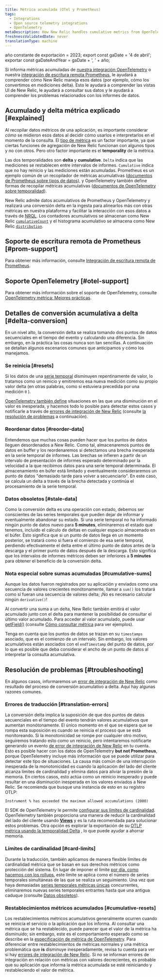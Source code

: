 ```yaml
---
title: Métrica acumulada (OTel y Prometheus)
tags:
  - Integrations
  - Open source telemetry integrations
  - OpenTelemetry
metaDescription: How New Relic handles cumulative metrics from OpenTelemetry and Prometheus.
freshnessValidatedDate: never
translationType: machine
---
```


año constante de exportación = 2023; export const gaDate = '4 de abril'; exportar const gaDateAndYear = gaDate + ', ' + año;

Si informa métricas acumuladas de [nuestra integración OpenTelemetry](/docs/more-integrations/open-source-telemetry-integrations/opentelemetry/opentelemetry-introduction) o nuestra [integración de escritura remota Prometheus](/docs/infrastructure/prometheus-integrations/install-configure-remote-write/set-your-prometheus-remote-write-integration), le ayudará a comprender cómo New Relic maneja esos datos (por ejemplo, cómo los convertimos en mediciones delta). Esto le ayudará a comprender las vistas UI de New Relic, le ayudará a consultar sus datos y le ayudará a comprender los problemas relacionados con los informes de datos.

## Acumulado y delta métrica explicado [#explained]

Al recopilar datos métricos de una aplicación, es importante considerar _cómo_ se midieron esos datos al decidir cómo usarlos e interpretarlos en el momento de la consulta. El [tipo de métrica](/docs/data-apis/understand-data/metric-data/metric-data-type/#metric-types) es un factor importante, ya que ciertas funciones de agregación de New Relic funcionan con algunos tipos y no con otros. Pero otro factor importante es el <DNT>**temporality**</DNT> de la métrica.

Las dos temporalidades son <DNT>**delta**</DNT> y <DNT>**cumulative**</DNT>. `Delta` indica que las mediciones se restablecen entre intervalos de informes. `Cumulative` indica que no hay reinicio y las mediciones están acumuladas. Prometheus es un ejemplo común de un recopilador de métricas acumulativas ([documentos de Prometheus sobre tipos de datos](https://prometheus.io/docs/concepts/metric_types)), y OpenTelemetry también define formas de recopilar métricas acumulativas ([documentos de OpenTelemetry sobre temporalidad](https://opentelemetry.io/docs/reference/specification/metrics/data-model/#temporality)).

New Relic admite datos acumulativos de Prometheus y OpenTelemetry y realizará una conversión delta en la ingesta para alinearlos más con otras métricas en nuestra plataforma y facilitar la interacción con esos datos a través de [NRQL](/docs/query-your-data/nrql-new-relic-query-language/get-started/introduction-nrql-new-relics-query-language). Los contadores acumulativos se almacenan como New Relic [`cumulativeCount`](/docs/data-apis/understand-data/metric-data/metric-data-type/#metric-types) y el histograma acumulativo se almacena como New Relic [`distribution`](/docs/data-apis/understand-data/metric-data/metric-data-type/#metric-types).

## Soporte de escritura remota de Prometheus [#prom-support]

Para obtener más información, consulte [Integración de escritura remota de Prometheus](/docs/infrastructure/prometheus-integrations/get-started/send-prometheus-metric-data-new-relic).

## Soporte OpenTelemetry [#otel-support]

Para obtener más información sobre el soporte de OpenTelemetry, consulte [OpenTelemetry métrica: Mejores prácticas](/docs/more-integrations/open-source-telemetry-integrations/opentelemetry/best-practices/opentelemetry-best-practices-metrics).

## Detalles de conversión acumulativa a delta [#delta-conversion]

En un nivel alto, la conversión delta se realiza tomando dos puntos de datos secuenciales en el tiempo del evento y calculando una diferencia. Sin embargo, en la práctica las cosas nunca son tan sencillas. A continuación se detallan algunos escenarios comunes que anticipamos y cómo los manejamos.

### Se reinicia [#resets]

Si los datos de una [serie temporal](https://opentelemetry.io/docs/reference/specification/metrics/data-model/#timeseries-model) disminuyen repentinamente de valor, lo tratamos como un reinicio y emitiremos esa nueva medición como su propio valor delta (en otras palabras, como si estuviera precedida por una medición `0` ).

[OpenTelemetry también define](https://opentelemetry.io/docs/reference/specification/metrics/data-model/#resets-and-gaps) situaciones en las que una disminución en el valor es inesperada, y hacemos todo lo posible para detectar estos casos y notificarle a través de [errores de integración de New Relic](/docs/data-apis/manage-data/nrintegrationerror) (consulte [la resolución de problemas](#troubleshooting) a continuación).

### Reordenar datos [#reorder-data]

Entendemos que muchas cosas pueden hacer que los puntos de datos lleguen desordenados a New Relic. Como tal, almacenaremos puntos de datos en buffer y los reordenaremos si detectamos una brecha inesperada en la serie temporal de informes. Las brechas se infieren a partir de un intervalo de presentación de informes esperado determinado por la velocidad a la que recibimos datos para una serie temporal determinada. El almacenamiento en búfer está limitado y eventualmente consideraremos un punto de datos "demasiado tarde para volver a secuenciarlo". En este caso, se calcula un delta a través de la brecha detectada y continúa el procesamiento de la serie temporal.

### Datos obsoletos [#stale-data]

Como la conversión delta es una operación con estado, debemos ser conscientes de las series temporales que pueden dejar de informar y eventualmente abandonar su estado. Si una serie temporal no ha informado ningún punto de datos nuevo para <DNT>**5 minutes**</DNT>, eliminaremos el estado que tenemos, incluido el cálculo de deltas en cualquier espacio almacenado en el búfer. Esto significa que si un punto de datos llega en un momento posterior, se tratará como si fuera el comienzo de esa serie temporal, perdiendo efectivamente el delta entre el último punto de datos antes de la descarga y el primer punto de datos después de la descarga. Esto significa que los intervalos de informes métricos deben ser inferiores a <DNT>**5 minutes**</DNT> para obtener el beneficio de la conversión delta.

### Nota especial sobre sumas acumuladas [#cumulative-sums]

Aunque los datos fueron registrados por su aplicación y enviados como una secuencia de valores crecientes monótonamente, llamar a `sum()` los tratará como si fueran una secuencia de valores delta; ¡No es necesario calcular ningún `derivative()`!

Al convertir una suma a un delta, New Relic también emitirá el valor acumulado junto con el delta para mantener la posibilidad de consultar el último valor acumulado. Para acceder al valor acumulado, puede usar [getField()](/docs/query-your-data/nrql-new-relic-query-language/get-started/nrql-syntax-clauses-functions/#func-getfield) (consulte [Cómo consultar métrica](/docs/more-integrations/open-source-telemetry-integrations/opentelemetry/best-practices/opentelemetry-best-practices-metrics/#query) para ver ejemplos).

Tenga en cuenta que los puntos de datos se trazan en su `timestamps` asociado, que es el comienzo de un intervalo. Sin embargo, los valores acumulativos están asociados con el `endTimestamp` del punto de datos, por lo que es posible que deba considerar el ancho de un punto de datos al interpretar la consulta acumulativa.

## Resolución de problemas [#troubleshooting]

En algunos casos, informaremos un [error de integración de New Relic](/docs/data-apis/manage-data/nrintegrationerror) como resultado del proceso de conversión acumulativo a delta. Aquí hay algunas razones comunes.

### Errores de traducción [#translation-errors]

La conversión delta implica la suposición de que dos puntos de datos secuenciales en el tiempo del evento tendrán valores acumulativos que aumentan monótonamente. El único momento en el que se espera que se rompa esta suposición es cuando se reinicia el proceso que se está monitoreando. Si la monotonicidad se rompe por cualquier otro motivo, seguiremos tratando esto como un reinicio, pero intentaremos notificarte generando un evento [de error de integración de New Relic](/docs/data-apis/manage-data/nrintegrationerror) en tu cuenta. Esto es posible hacer con los datos de OpenTelemetry <DNT>**but not Prometheus**</DNT>, porque OpenTelemetry incluye más información que se puede utilizar para detectar este tipo de situaciones. La causa más común de una interrupción inesperada de la monotonicidad es cuando la aplicación del lado del cliente alcanza límites de cardinalidad y elimina datos para aliviar la presión de la memoria. En ciertos casos, esto actúa como un reinicio inesperado y puede resultar en una disminución inesperada en los valores enviados a New Relic. Se recomienda que busque una instancia de esto en su registro OTLP:

```
Instrument % has exceeded the maximum allowed accumulations (2000)
```

El SDK de OpenTelemetry le permite [configurar sus límites de cardinalidad](https://opentelemetry.io/docs/specs/otel/metrics/sdk/#cardinality-limits). OpenTelemetry también proporciona una manera de reducir la cardinalidad del lado del cliente usando [<DNT>**Views**</DNT>](https://opentelemetry.io/docs/reference/specification/metrics/sdk/#view) y es la ruta recomendada para solucionar estos problemas. Otra opción es explorar la exportación de su [OTLP métrica usando la temporalidad Delta](https://opentelemetry.io/docs/reference/specification/metrics/sdk_exporters/otlp/#additional-configuration) , lo que puede ayudar a ahorrar memoria.

### Límites de cardinalidad [#card-limits]

Durante la traducción, también aplicamos de manera flexible límites de cardinalidad métrica que se basan en sus derechos métricos como protección del sistema. En lugar de imponer el límite [por día, como hacemos con los rollups](/docs/data-apis/ingest-apis/metric-api/metric-api-limits-restricted-attributes/#incident-unique-timeseries), este límite se aplica como el número de series temporales simultáneas de las que se realiza un seguimiento. Una vez que haya demasiadas [series temporales métricas únicas](/docs/data-apis/ingest-apis/metric-api/NRQL-high-cardinality-metrics/#what-why) concurrentes, eliminaremos nuevas series temporales entrantes hasta que una antigua caduque (consulte [Datos obsoletos](#stale-data)).

### Restablecimientos métricos acumulados [#cumulative-resets]

Los restablecimientos métricos acumulativos generalmente ocurren cuando se reinicia el servicio o la aplicación que los informa. Al consultar una métrica que se ha restablecido, puede parecer que el valor de la métrica ha disminuido; sin embargo, este es el comportamiento esperado como se describe en la [especificación de métrica de OpenTelemetry](https://opentelemetry.io/docs/reference/specification/metrics/data-model/#resets-and-gaps). Para diferenciar entre restablecimientos de métricas normales y una métrica problemática que <DNT>**is**</DNT> disminuye inesperadamente, revisa tu cuenta para ver si hay [errores de integración de New Relic](/docs/data-apis/manage-data/nrintegrationerror). Si no se informan errores de integración en relación con métricas con valores decrecientes, es probable que su aplicación que informa la métrica acumulada se esté reiniciando y restableciendo el valor de métrica.
